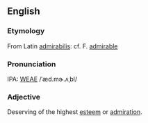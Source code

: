 ==English==
===Etymology===
From Latin [[admirabilis]]: cf. F. [[admirable]]

===Pronunciation===
IPA: [[WEAE]] /ˈæd.mɚ.ʌˌbl/

===Adjective===
Deserving of the highest [[esteem]] or [[admiration]].